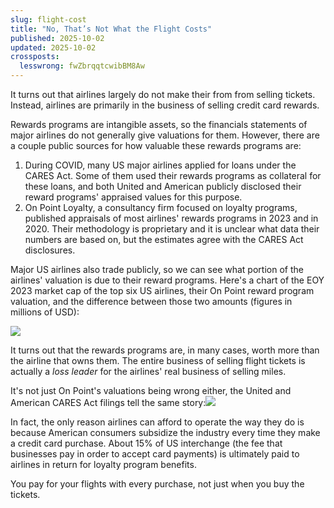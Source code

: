 ```yaml
---
slug: flight-cost
title: "No, That’s Not What the Flight Costs"
published: 2025-10-02
updated: 2025-10-02
crossposts:
  lesswrong: fwZbrqqtcwibBM8Aw
---
```


It turns out that airlines largely do not make their from from selling tickets. Instead, airlines are primarily in the business of selling credit card rewards.

Rewards programs are intangible assets, so the financials statements of major airlines do not generally give valuations for them. However, there are a couple public sources for how valuable these rewards programs are:

1.  During COVID, many US major airlines applied for loans under the CARES Act. Some of them used their rewards programs as collateral for these loans, and both United and American publicly disclosed their reward programs' appraised values for this purpose.
2.  On Point Loyalty, a consultancy firm focused on loyalty programs, published appraisals of most airlines' rewards programs in 2023 and in 2020. Their methodology is proprietary and it is unclear what data their numbers are based on, but the estimates agree with the CARES Act disclosures.

Major US airlines also trade publicly, so we can see what portion of the airlines' valuation is due to their reward programs. Here's a chart of the EOY 2023 market cap of the top six US airlines, their On Point reward program valuation, and the difference between those two amounts (figures in millions of USD):

![](https://39669.cdn.cke-cs.com/rQvD3VnunXZu34m86e5f/images/5d5f96f3360a5bafb1ef8cbdc8cf5787f34698d19ab6b431.png)

It turns out that the rewards programs are, in many cases, worth more than the airline that owns them. The entire business of selling flight tickets is actually a _loss leader_ for the airlines' real business of selling miles.

It's not just On Point's valuations being wrong either, the United and American CARES Act filings tell the same story:![](https://39669.cdn.cke-cs.com/rQvD3VnunXZu34m86e5f/images/323341371693963752c932a8c7d25b9c4300aa915259ecef.png)

In fact, the only reason airlines can afford to operate the way they do is because American consumers subsidize the industry every time they make a credit card purchase. About 15% of US interchange (the fee that businesses pay in order to accept card payments) is ultimately paid to airlines in return for loyalty program benefits.

You pay for your flights with every purchase, not just when you buy the tickets.
